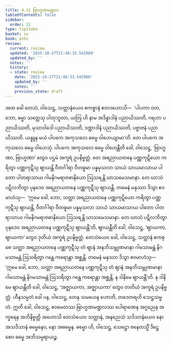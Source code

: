 ```yaml
---
title: 4.11 ဗြာဟ္မဏမဏ္ဍလ
tableOfContents: false
sidebar:
  order: 12
type: tipitaka
basket: su
book: pthi
review:
  current: review
  updated: '2025-10-27T21:48:33.542980'
  updated_by: ''
  notes: ''
  history:
  - state: review
    date: '2025-10-27T21:48:33.542980'
    updated_by: ''
    notes: ''
    previous_state: draft
---
```



<ReviewStatus review={frontmatter.review} showDetails={true} />

<HypothesisAnnotation frontmatter={frontmatter} />

<DynamicBreadcrumb />

<Division number="132" book="pthi" e="ch" v="8" p="77">

<Paragraph number="274" book="pthi">
အထ ခေါ တေသံ, ဝါသေဋ္ဌ, သတ္တာနံယေဝ ဧကစ္စာနံ ဧတဒဟောသိ—  ‘ပါပကာ ဝတ, ဘော, ဓမ္မာ သတ္တေသု ပါတုဘူတာ, ယတြ ဟိ နာမ အဒိန္နာဒါနံ ပညာယိဿတိ, ဂရဟာ ပညာယိဿတိ, မုသာဝါဒေါ ပညာယိဿတိ, ဒဏ္ဍာဒါနံ ပညာယိဿတိ, ပဗ္ဗာဇနံ ပညာယိဿတိ. ယန္နူန မယံ ပါပကေ အကုသလေ ဓမ္မေ ဝါဟေယျာမာ’တိ. တေ ပါပကေ အကုသလေ ဓမ္မေ ဝါဟေသုံ. ပါပကေ အကုသလေ ဓမ္မေ ဝါဟေန္တီတိ ခေါ, ဝါသေဋ္ဌ, ‘ဗြာဟ္မဏာ, ဗြာဟ္မဏာ’ တွေဝ ပဌမံ အက္ခရံ ဥပနိဗ္ဗတ္တံ. တေ အရညာယတနေ ပဏ္ဏကုဋိယော ကရိတွာ ပဏ္ဏကုဋီသု ဈာယန္တိ ဝီတင်္ဂါရာ ဝီတဓူမာ ပန္နမုသလာ သာယံ သာယမာသာယ ပါတော ပါတရာသာယ ဂါမနိဂမရာဇဓာနိယော ဩသရန္တိ ဃာသမေသမာနာ. တေ ဃာသံ ပဋိလဘိတွာ ပုနဒေဝ အရညာယတနေ ပဏ္ဏကုဋီသု ဈာယန္တိ. တမေနံ မနုဿာ ဒိသွာ ဧဝမာဟံသု—  ‘ဣမေ ခေါ, ဘော, သတ္တာ အရညာယတနေ ပဏ္ဏကုဋိယော ကရိတွာ ပဏ္ဏကုဋီသု ဈာယန္တိ, ဝီတင်္ဂါရာ ဝီတဓူမာ ပန္နမုသလာ သာယံ သာယမာသာယ ပါတော ပါတရာသာယ ဂါမနိဂမရာဇဓာနိယော ဩသရန္တိ ဃာသမေသမာနာ. တေ ဃာသံ ပဋိလဘိတွာ ပုနဒေဝ အရညာယတနေ ပဏ္ဏကုဋီသု ဈာယန္တီ’တိ, ဈာယန္တီတိ ခေါ, ဝါသေဋ္ဌ, ‘ဈာယကာ, ဈာယကာ’ တွေဝ ဒုတိယံ အက္ခရံ ဥပနိဗ္ဗတ္တံ. တေသံယေဝ ခေါ, ဝါသေဋ္ဌ, သတ္တာနံ ဧကစ္စေ သတ္တာ အရညာယတနေ ပဏ္ဏကုဋီသု တံ ဈာနံ အနဘိသမ္ဘုဏမာနာ ဂါမသာမန္တံ နိဂမသာမန္တံ ဩသရိတွာ ဂန္ထေ ကရောန္တာ အစ္ဆန္တိ. တမေနံ မနုဿာ ဒိသွာ ဧဝမာဟံသု—  ‘ဣမေ ခေါ, ဘော, သတ္တာ အရညာယတနေ ပဏ္ဏကုဋီသု တံ ဈာနံ အနဘိသမ္ဘုဏမာနာ ဂါမသာမန္တံ နိဂမသာမန္တံ ဩသရိတွာ ဂန္ထေ ကရောန္တာ အစ္ဆန္တိ, န ဒါနိမေ ဈာယန္တီ’တိ. န ဒါနိမေ ဈာယန္တီတိ ခေါ, ဝါသေဋ္ဌ, ‘အဇ္ဈာယကာ, အဇ္ဈာယကာ’ တွေဝ တတိယံ အက္ခရံ ဥပနိဗ္ဗတ္တံ. ဟီနသမ္မတံ ခေါ ပန, ဝါသေဋ္ဌ, တေန သမယေန ဟောတိ, တဒေတရဟိ သေဋ္ဌသမ္မတံ. ဣတိ ခေါ, ဝါသေဋ္ဌ, ဧဝမေတဿ ဗြာဟ္မဏမဏ္ဍလဿ ပေါရာဏေန အဂ္ဂညေန အက္ခရေန အဘိနိဗ္ဗတ္တိ အဟောသိ တေသံယေဝ သတ္တာနံ, အနညေသံ သဒိသာနံယေဝ နော အသဒိသာနံ ဓမ္မေနေဝ, နော အဓမ္မေန. ဓမ္မော ဟိ, ဝါသေဋ္ဌ, သေဋ္ဌော ဇနေတသ္မိံ ဒိဋ္ဌေ စေဝ ဓမ္မေ အဘိသမ္ပရာယဉ္စ.
</Paragraph>
</Division>